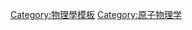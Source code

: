 <noinclude>{{noteTA
|1=zh-hans:轨道; zh-hant:軌域;
|2=zh-hans:杂化; zh-hant:混成;
}}
</noinclude>
{{Navbox
| name  = 軌域
| title = [[軌域]]
| image = [[File:D5M0.png|100px]]
| listclass = hlist
| group1 = [[原子軌域]]
| list1  = 
*[[s軌域]]
*[[p軌域]]
*[[d軌域]]
*[[f軌域]]
*[[g軌域]]
*[[h軌域]]
*[[i軌域]]
*<span style="color:grey;"><s>j軌域</s></span>
*[[k軌域]]
| group2 = [[混成軌域]]
| list2  = 
{{Navbox subgroup
| group1 = sp<sup>x</sup>杂化
| list1  = 
*[[Sp杂化|sp混成軌域]]
*[[Sp2杂化|sp<sup>2</sup>混成軌域]]
*[[Sp3杂化|sp<sup>3</sup>混成軌域]]
| group2 = sp<sup>x</sup>d<sup>y</sup>杂化
| list2  = 
*[[Sp2d杂化|sp<sup>2</sup>d混成軌域]]
*[[Sp3d杂化|sp<sup>3</sup>d混成軌域]]
*[[Sp3d2杂化|sp<sup>3</sup>d<sup>2</sup>混成軌域]]
| group3 = d<sup>x</sup>sp<sup>y</sup>杂化
| list3  = 
*[[dsp杂化|dsp混成軌域]]
*[[dsp2杂化|dsp<sup>2</sup>混成軌域]]
*[[dsp3杂化|dsp<sup>3</sup>混成軌域]]
*[[d2sp2杂化|d<sup>2</sup>sp<sup>2</sup>混成軌域]]
*[[d2sp3杂化|d<sup>2</sup>sp<sup>3</sup>混成軌域]]
*[[d3sp杂化|d<sup>3</sup>sp混成軌域]]
*[[d3sp3杂化|d<sup>3</sup>sp<sup>3</sup>混成軌域]]
*[[d4sp杂化|d<sup>4</sup>sp混成軌域]]
*[[d4sp3杂化|d<sup>4</sup>sp<sup>3</sup>混成軌域]]
}}
| group3 = [[分子轨道|分子軌域]]
| list3  = 
*[[σ軌域]]
*[[π軌域]]
*[[δ軌域]]
*[[φ軌域]]
*[[γ軌域]]
}}<noinclude>
[[Category:原子軌域| ]]
[[Category:物理學模板]]
[[Category:原子物理学]]
</noinclude>